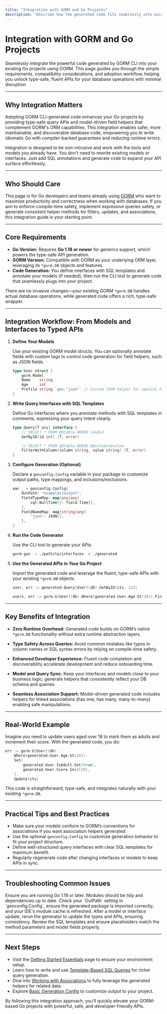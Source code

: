 ```yaml
---
title: "Integration with GORM and Go Projects"
description: "Describe how the generated code fits seamlessly into existing Go projects using GORM. Highlight compatibility, requirements (Go 1.18+), and the minimal adoption barrier: just define models/interfaces and run generation for immediate API enhancements."
---
```


# Integration with GORM and Go Projects

Seamlessly integrate the powerful code generated by GORM CLI into your existing Go projects using GORM. This page guides you through the simple requirements, compatibility considerations, and adoption workflow, helping you unlock type-safe, fluent APIs for your database operations with minimal disruption.

---

## Why Integration Matters

Adopting GORM CLI-generated code enhances your Go projects by providing type-safe query APIs and model-driven field helpers that complement GORM's ORM capabilities. This integration enables safer, more maintainable, and discoverable database code, empowering you to write idiomatic Go with compiler-backed guarantees and reducing runtime errors.

Integration is designed to be non-intrusive and work with the tools and models you already have. You don't need to rewrite existing models or interfaces. Just add SQL annotations and generate code to expand your API surface effortlessly.

---

## Who Should Care

This page is for Go developers and teams already using [GORM](https://gorm.io/) who want to maximize productivity and correctness when working with databases. If you aim to enforce compile-time safety, implement expressive queries safely, or generate consistent helper methods for filters, updates, and associations, this integration guide is your starting point.

---

## Core Requirements

- **Go Version:** Requires **Go 1.18 or newer** for generics support, which powers the type-safe API generation.
- **GORM Version:** Compatible with GORM as your underlying ORM layer, leveraging its `*gorm.DB` objects and features.
- **Code Generation:** You define interfaces with SQL templates and annotate your models (if needed), then run the CLI tool to generate code that seamlessly plugs into your project.

There are no invasive changes—your existing GORM `*gorm.DB` handles actual database operations, while generated code offers a rich, type-safe wrapper.

---

## Integration Workflow: From Models and Interfaces to Typed APIs

1. **Define Your Models**

   Use your existing GORM model structs. You can optionally annotate fields with custom tags to control code generation for field helpers, such as JSON fields.

   ```go
   type User struct {
       gorm.Model
       Name    string
       Age     int
       Profile string `gen:"json"` // Custom JSON helper for special handling
   }
   ```

2. **Write Query Interfaces with SQL Templates**

   Define Go interfaces where you annotate methods with SQL templates in comments, expressing your query intent clearly.

   ```go
   type Query[T any] interface {
       // SELECT * FROM @@table WHERE id=@id
       GetByID(id int) (T, error)

       // SELECT * FROM @@table WHERE @@column=@value
       FilterWithColumn(column string, value string) (T, error)
   }
   ```

3. **Configure Generation (Optional)**

   Declare a `genconfig.Config` variable in your package to customize output paths, type mappings, and inclusions/exclusions.

   ```go
   var _ = genconfig.Config{
       OutPath: "examples/output",
       FieldTypeMap: map[any]any{
           sql.NullTime{}: field.Time{},
       },
       FieldNameMap: map[string]any{
           "json": JSON{},
       },
   }
   ```

4. **Run the Code Generator**

   Use the CLI tool to generate your APIs:

   ```bash
   gorm gen -i ./path/to/interfaces -o ./generated
   ```

5. **Use the Generated APIs in Your Go Project**

   Import the generated code and leverage the fluent, type-safe APIs with your existing `*gorm.DB` objects.

   ```go
   user, err := generated.Query[User](db).GetByID(ctx, 123)

   users, err := gorm.G[User](db).Where(generated.User.Age.Gt(18)).Find(ctx)
   ```

---

## Key Benefits of Integration

- **Zero Runtime Overhead:** Generated code builds on GORM’s native `*gorm.DB` functionality without extra runtime abstraction layers.

- **Type Safety Across Queries:** Avoid common mistakes like typos in column names or SQL syntax errors by relying on compile-time safety.

- **Enhanced Developer Experience:** Fluent code completion and discoverability accelerate development and reduce onboarding time.

- **Model and Query Sync:** Keep your interfaces and models close to your business logic; generate helpers that consistently reflect your DB schema and queries.

- **Seamless Association Support:** Model-driven generated code includes helpers for linked associations (has one, has many, many-to-many) enabling safe manipulations.

---

## Real-World Example

Imagine you need to update users aged over 18 to mark them as adults and increment their score. With the generated code, you do:

```go
err := gorm.G[User](db).
    Where(generated.User.Age.Gt(18)).
    Set(
        generated.User.IsAdult.Set(true),
        generated.User.Score.Incr(10),
    ).
    Update(ctx)
```

This code is straightforward, type-safe, and integrates naturally with your existing `*gorm.DB`.

---

## Practical Tips and Best Practices

- Make sure your models conform to GORM’s conventions for associations if you want association helpers generated.
- Use the optional `genconfig.Config` to customize generation behavior to fit your project structure.
- Define well-structured query interfaces with clear SQL templates for maximum benefit.
- Regularly regenerate code after changing interfaces or models to keep APIs in sync.

---

## Troubleshooting Common Issues

<AccordionGroup title="Integration Troubleshooting">
<Accordion title="Go Version or Module Issues">
Ensure you are running Go 1.18 or later. Modules should be tidy and dependencies up to date.
</Accordion>
<Accordion title="Generated Code Not Found or Cannot Import">
Check your `OutPath` setting in `genconfig.Config`, ensure the generated package is imported correctly, and your IDE's module cache is refreshed.
</Accordion>
<Accordion title="Queries Not Compiling After Model Changes">
After a model or interface update, rerun the generator to update the types and APIs, ensuring consistency.
</Accordion>
<Accordion title="Unexpected SQL Behavior">
Review the SQL templates and ensure placeholders match the method parameters and model fields properly.
</Accordion>
</AccordionGroup>

---

## Next Steps

- Visit the [Getting Started Essentials](../getting-started/essentials/prerequisites) page to ensure your environment setup.
- Learn how to write and use [Template-Based SQL Queries](../guides/advanced-usage-patterns/template-sql-queries) for richer query generation.
- Dive into [Working with Associations](../guides/advanced-usage-patterns/working-with-associations) to fully leverage the generated helpers for related data.
- Explore [Basic Generation Config](../getting-started/optional-configuration/basic-configuration) to customize output to your project.

By following this integration approach, you’ll quickly elevate your GORM-based Go projects with powerful, safe, and developer-friendly APIs.
